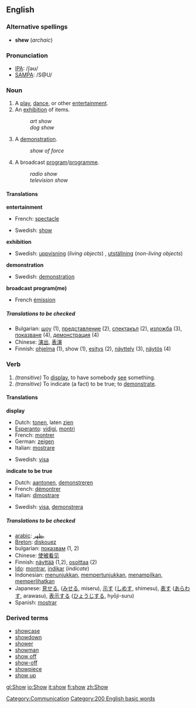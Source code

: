 ==English==
===Alternative spellings===
*'''shew''' (''archaic'')

===Pronunciation===
*[[IPA]]: /ʃəʊ/
*[[SAMPA]]: /S@U/

===Noun===
{{en-noun|show|shows}}

#A [[play]], [[dance]], or other [[entertainment]].
#An [[exhibition]] of items.
#:''art show''
#:''dog show''
#A [[demonstration]].
#:''show of force''
#A broadcast [[program]]/[[programme]].
#:''radio show''
#:''television show''

====Translations====
'''entertainment'''
{{top}}
*French: [[spectacle#French|spectacle]] {{m}}
{{mid}}
*Swedish: [[show#Swedish|show]] {{c}}
{{bottom}}

'''exhibition'''
{{top}}
{{mid}}
*Swedish: [[uppvisning]] (''living objects'') {{c}}, [[utställning]] (''non-living objects'') {{c}}
{{bottom}}

'''demonstration'''
{{top}}
{{mid}}
*Swedish: [[demonstration#Swedish|demonstration]]
{{bottom}}

'''broadcast program(me)'''
{{top}}
*French [[émission]] {{m}}
{{mid}}
{{bottom}}

=====Translations to be checked=====
<!--Remove this section once all of the translations below have been moved into the tables above.-->
{{checktrans}}

*Bulgarian: [[шоу]] {{n}} (1), [[представление]] {{n}} (2), [[спектакъл]] {{n}} (2), [[изложба]] {{f}} (3), [[показване]] {{n}} (4), [[демонстрация]] {{f}} (4)
*Chinese: [[演出]], [[表演]]
*Finnish: [[ohjelma]] (1), show (1), [[esitys]] (2), [[näyttely]] (3), [[näytös]] (4)


===Verb===
{{irregverb|'''to show'''|'''[[shows]]'''|'''[[showed]]'''|'''[[shown]]'''|'''[[showing]]'''}}

#''(transitive)'' To [[display]], to have somebody [[see]] something.
#''(transitive)'' To indicate (a fact) to be true; to [[demonstrate]].

====Translations====
'''display'''
{{top}}
*Dutch: [[tonen]], laten [[zien]]
*[[Esperanto]]: [[vidigi]], [[montri]]
*French: [[montrer]]
*German: [[zeigen]]
*Italian: [[mostrare]]
{{mid}}
*Swedish: [[visa#Swedish|visa]]
{{bottom}}

'''indicate to be true'''
{{top}}
*Dutch: [[aantonen]], [[demonstreren]]
*French: [[démontrer]]
*Italian: [[dimostrare]]
{{mid}}
*Swedish: [[visa#Swedish|visa]], [[demonstrera]]
{{bottom}}

=====Translations to be checked=====
<!--Remove this section once all of the translations below have been moved into the tables above.-->
{{checktrans}}
*[[arabic]]: [[يظهر]]
*[[Breton]]: [[diskouez]]
*bulgarian: [[показвам]] (1, 2)
*Chinese: [[使被看见]]
*Finnish: [[näyttää]] (1,2), [[osoittaa]] (2)
*[[Ido]]: [[montrar]], [[indikar]] (''indicate'')
*Indonesian: [[tunjuk|menunjukkan]], [[tunjuk|mempertunjukkan]], [[tampil|menampilkan]], [[lihat|memperlihatkan]]
*Japanese: [[見せる]], ([[みせる]], miseru), [[示す]] ([[しめす]], shimesu), [[表す]] ([[あらわす]], arawasu), [[表示]]する ([[ひょうじ]]する, hyōji-suru) 
*Spanish: [[mostrar]]

===Derived terms===
*[[showcase]]
*[[showdown]]
*[[shower]]
*[[showman]]
*[[show off]]<!--verb-->
*[[show-off]]<!--noun-->
*[[showpiece]]
*[[show up]]

[[Category:Communication]]
[[Category:200 English basic words]]

[[gl:Show]]
[[io:Show]]
[[it:show]]
[[fi:show]]
[[zh:Show]]